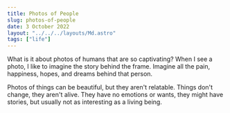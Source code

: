 ```yaml
---
title: Photos of People
slug: photos-of-people
date: 3 October 2022
layout: "../../../layouts/Md.astro"
tags: ["life"]
---
```



What is it about photos of humans that are so captivating?
When I see a photo, I like to imagine the story behind the frame.
Imagine all the pain, happiness, hopes, and dreams behind that person.

Photos of things can be beautiful, but they aren't relatable.
Things don't change, they aren't alive.
They have no emotions or wants, they might have stories, but usually
not as interesting as a living being.
